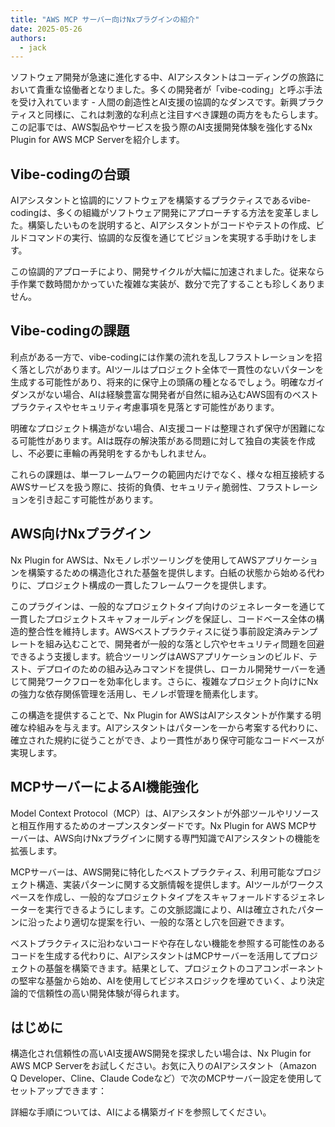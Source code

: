 ```yaml
---
title: "AWS MCP サーバー向けNxプラグインの紹介"
date: 2025-05-26
authors:
  - jack
---
```





ソフトウェア開発が急速に進化する中、AIアシスタントはコーディングの旅路において貴重な協働者となりました。多くの開発者が「vibe-coding」と呼ぶ手法を受け入れています - 人間の創造性とAI支援の協調的なダンスです。新興プラクティスと同様に、これは刺激的な利点と注目すべき課題の両方をもたらします。この記事では、AWS製品やサービスを扱う際のAI支援開発体験を強化するNx Plugin for AWS MCP Serverを紹介します。

## Vibe-codingの台頭

AIアシスタントと協調的にソフトウェアを構築するプラクティスであるvibe-codingは、多くの組織がソフトウェア開発にアプローチする方法を変革しました。構築したいものを説明すると、AIアシスタントがコードやテストの作成、ビルドコマンドの実行、協調的な反復を通じてビジョンを実現する手助けをします。

この協調的アプローチにより、開発サイクルが大幅に加速されました。従来なら手作業で数時間かかっていた複雑な実装が、数分で完了することも珍しくありません。

## Vibe-codingの課題

利点がある一方で、vibe-codingには作業の流れを乱しフラストレーションを招く落とし穴があります。AIツールはプロジェクト全体で一貫性のないパターンを生成する可能性があり、将来的に保守上の頭痛の種となるでしょう。明確なガイダンスがない場合、AIは経験豊富な開発者が自然に組み込むAWS固有のベストプラクティスやセキュリティ考慮事項を見落とす可能性があります。

明確なプロジェクト構造がない場合、AI支援コードは整理されず保守が困難になる可能性があります。AIは既存の解決策がある問題に対して独自の実装を作成し、不必要に車輪の再発明をするかもしれません。

これらの課題は、単一フレームワークの範囲内だけでなく、様々な相互接続するAWSサービスを扱う際に、技術的負債、セキュリティ脆弱性、フラストレーションを引き起こす可能性があります。

## AWS向けNxプラグイン

Nx Plugin for AWSは、Nxモノレポツーリングを使用してAWSアプリケーションを構築するための構造化された基盤を提供します。白紙の状態から始める代わりに、プロジェクト構成の一貫したフレームワークを提供します。

このプラグインは、一般的なプロジェクトタイプ向けのジェネレーターを通じて一貫したプロジェクトスキャフォールディングを保証し、コードベース全体の構造的整合性を維持します。AWSベストプラクティスに従う事前設定済みテンプレートを組み込むことで、開発者が一般的な落とし穴やセキュリティ問題を回避できるよう支援します。統合ツーリングはAWSアプリケーションのビルド、テスト、デプロイのための組み込みコマンドを提供し、ローカル開発サーバーを通じて開発ワークフローを効率化します。さらに、複雑なプロジェクト向けにNxの強力な依存関係管理を活用し、モノレポ管理を簡素化します。

この構造を提供することで、Nx Plugin for AWSはAIアシスタントが作業する明確な枠組みを与えます。AIアシスタントはパターンを一から考案する代わりに、確立された規約に従うことができ、より一貫性があり保守可能なコードベースが実現します。

## MCPサーバーによるAI機能強化

Model Context Protocol（MCP）は、AIアシスタントが外部ツールやリソースと相互作用するためのオープンスタンダードです。Nx Plugin for AWS MCPサーバーは、AWS向けNxプラグインに関する専門知識でAIアシスタントの機能を拡張します。

MCPサーバーは、AWS開発に特化したベストプラクティス、利用可能なプロジェクト構造、実装パターンに関する文脈情報を提供します。AIツールがワークスペースを作成し、一般的なプロジェクトタイプをスキャフォールドするジェネレーターを実行できるようにします。この文脈認識により、AIは確立されたパターンに沿ったより適切な提案を行い、一般的な落とし穴を回避できます。

ベストプラクティスに沿わないコードや存在しない機能を参照する可能性のあるコードを生成する代わりに、AIアシスタントはMCPサーバーを活用してプロジェクトの基盤を構築できます。結果として、プロジェクトのコアコンポーネントの堅牢な基盤から始め、AIを使用してビジネスロジックを埋めていく、より決定論的で信頼性の高い開発体験が得られます。

## はじめに

構造化され信頼性の高いAI支援AWS開発を探求したい場合は、Nx Plugin for AWS MCP Serverをお試しください。お気に入りのAIアシスタント（Amazon Q Developer、Cline、Claude Codeなど）で次のMCPサーバー設定を使用してセットアップできます：

<Snippet name="mcp/config" />

詳細な手順については、<Link path="/get_started/building-with-ai">AIによる構築ガイド</Link>を参照してください。
